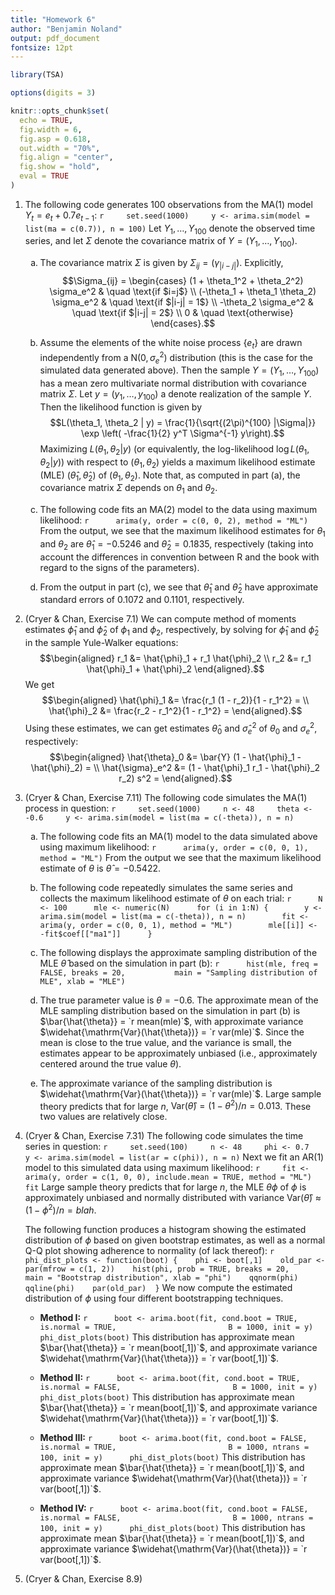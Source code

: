 ```yaml
---
title: "Homework 6"
author: "Benjamin Noland"
output: pdf_document
fontsize: 12pt
---
```


```r
library(TSA)

options(digits = 3)

knitr::opts_chunk$set(
  echo = TRUE,
  fig.width = 6,
  fig.asp = 0.618,
  out.width = "70%",
  fig.align = "center",
  fig.show = "hold",
  eval = TRUE
)
```

\newcommand{\var}{\mathrm{Var}}
\newcommand{\cov}{\mathrm{Cov}}
\newcommand{\corr}{\mathrm{Corr}}
\newcommand{\E}{\mathrm{E}}
\newcommand{\pr}{\mathrm{P}}

1. The following code generates 100 observations from the MA(1) model
$Y_t = e_t + 0.7e_{t-1}$:
    ```r
    set.seed(1000)
    y <- arima.sim(model = list(ma = c(0.7)), n = 100)
    ```
    Let $Y_1, \ldots, Y_{100}$ denote the observed time series, and let $\Sigma$
    denote the covariance matrix of $Y = (Y_1, \ldots, Y_{100})$.
    
    a. The covariance matrix $\Sigma$ is given by $\Sigma_{ij} =
    (\gamma_{|i-j|})$. Explicitly,
    $$\Sigma_{ij} =
    \begin{cases}
      (1 + \theta_1^2 + \theta_2^2) \sigma_e^2 & \quad \text{if $i=j$} \\
      (-\theta_1 + \theta_1 \theta_2) \sigma_e^2 & \quad \text{if $|i-j| = 1$} \\
      -\theta_2 \sigma_e^2 & \quad \text{if $|i-j| = 2$} \\
      0 & \quad \text{otherwise}
    \end{cases}.$$
    
    b. Assume the elements of the white noise process $\{e_t\}$ are drawn
    independently from a N$(0, \sigma_e^2)$ distribution (this is the case for
    the simulated data generated above). Then the sample $Y = (Y_1, \ldots,
    Y_{100})$ has a mean zero multivariate normal distribution with covariance
    matrix $\Sigma$. Let $y = (y_1, \ldots, y_{100})$ a denote realization of
    the sample $Y$. Then the likelihood function is given by
    $$L(\theta_1, \theta_2 | y)
      = \frac{1}{\sqrt{(2\pi)^{100} |\Sigma|}}
        \exp \left( -\frac{1}{2} y^T \Sigma^{-1} y\right).$$
    Maximizing $L(\theta_1, \theta_2 | y)$ (or equivalently, the log-likelihood
    $\log L(\theta_1, \theta_2 | y)$) with respect to $(\theta_1, \theta_2)$
    yields a maximum likelihood estimate (MLE) $(\hat{\theta}_1,
    \hat{\theta}_2)$ of $(\theta_1, \theta_2)$. Note that, as computed in part
    (a), the covariance matrix $\Sigma$ depends on $\theta_1$ and $\theta_2$.
    
    c. The following code fits an MA(2) model to the data using maximum
    likelihood:
        ```r
        arima(y, order = c(0, 0, 2), method = "ML")
        ```
        From the output, we see that the maximum likelihood estimates for
        $\theta_1$ and $\theta_2$ are $\hat{\theta}_1 = -0.5246$ and
        $\hat{\theta}_2 = 0.1835$, respectively (taking into account the
        differences in convention between R and the book with regard to the
        signs of the parameters).

    d. From the output in part (c), we see that $\hat{\theta}_1$ and
    $\hat{\theta}_2$ have approximate standard errors of 0.1072 and 0.1101,
    respectively.

<!-- TODO: Write in numerical values. -->
2. (Cryer & Chan, Exercise 7.1) We can compute method of moments estimates
$\hat{\phi}_1$ and $\hat{\phi}_2$ of $\phi_1$ and $\phi_2$, respectively, by
solving for $\hat{\phi}_1$ and $\hat{\phi}_2$ in the sample Yule-Walker
equations:
$$\begin{aligned}
  r_1 &= \hat{\phi}_1 + r_1 \hat{\phi}_2 \\
  r_2 &= r_1 \hat{\phi}_1 + \hat{\phi}_2
\end{aligned}.$$
We get
$$\begin{aligned}
  \hat{\phi}_1 &= \frac{r_1 (1 - r_2)}{1 - r_1^2} = \\
  \hat{\phi}_2 &= \frac{r_2 - r_1^2}{1 - r_1^2} =
\end{aligned}.$$
Using these estimates, we can get estimates $\hat{\theta}_0$ and
$\hat{\sigma}_e^2$ of $\theta_0$ and $\sigma_e^2$, respectively:
$$\begin{aligned}
  \hat{\theta}_0 &= \bar{Y} (1 - \hat{\phi}_1 - \hat{\phi}_2) = \\
  \hat{\sigma}_e^2 &= (1 - \hat{\phi}_1 r_1 - \hat{\phi}_2 r_2) s^2 =
\end{aligned}.$$

3. (Cryer & Chan, Exercise 7.11) The following code simulates the MA(1) process
in question:
    ```r
    set.seed(1000)
    n <- 48
    theta <- -0.6
    y <- arima.sim(model = list(ma = c(-theta)), n = n)
    ```
    
    a. The following code fits an MA(1) model to the data simulated above using
    maximum likelihood:
        ```r
        arima(y, order = c(0, 0, 1), method = "ML")
        ```
        From the output we see that the maximum likelihood estimate of $\theta$
        is $\hat{\theta} = -0.5422$.

    b. The following code repeatedly simulates the same series and collects the
    maximum likelihood estimate of $\theta$ on each trial:
        ```r
        N <- 100
        mle <- numeric(N)
        for (i in 1:N) {
          y <- arima.sim(model = list(ma = c(-theta)), n = n)
          fit <- arima(y, order = c(0, 0, 1), method = "ML")
          mle[[i]] <- -fit$coef[["ma1"]]
        }
        ```
    
    c. The following displays the approximate sampling distribution of the MLE
    $\hat{\theta}$ based on the simulation in part (b):
        ```r
        hist(mle, freq = FALSE, breaks = 20,
             main = "Sampling distribution of MLE", xlab = "MLE")
        ```
    
    d. The true parameter value is $\theta = -0.6$. The approximate mean of the
    MLE sampling distribution based on the simulation in part (b) is
    $\bar{\hat{\theta}} = `r mean(mle)`$, with approximate variance
    $\widehat{\var(\hat{\theta})} = `r var(mle)`$. Since the mean is close to
    the true value, and the variance is small, the estimates appear to be
    approximately unbiased (i.e., approximately centered around the true value
    $\theta$).
    
    e. The approximate variance of the sampling distribution is
    $\widehat{\var(\hat{\theta})} = `r var(mle)`$. Large sample theory predicts
    that for large $n$, $\var(\hat{\theta}) = (1 - \theta^2) / n = 0.013$. These
    two values are relatively close.

<!-- TODO: Write comparisons with theoretical large sample distribution + write
in value for theoretical large sample variance. -->
4. (Cryer & Chan, Exercise 7.31) The following code simulates the time series in
question:
    ```r
    set.seed(100)
    n <- 48
    phi <- 0.7
    y <- arima.sim(model = list(ar = c(phi)), n = n)
    ```
    Next we fit an AR(1) model to this simulated data using maximum likelihood:
    ```r
    fit <- arima(y, order = c(1, 0, 0), include.mean = TRUE, method = "ML")
    fit
    ```
    Large sample theory predicts that for large $n$, the MLE $\theta{\phi}$ of
    $\phi$ is approximately unbiased and normally distributed with variance
    $\var(\hat{\theta}) \approx (1 - \phi^2) / n = blah$.
    
    The following function produces a histogram showing the estimated
    distribution of $\phi$ based on given bootstrap estimates, as well as a
    normal Q-Q plot showing adherence to normality (of lack thereof):
    ```r
    phi_dist_plots <- function(boot) {
      phi <- boot[,1]
      old_par <- par(mfrow = c(1, 2))
      hist(phi, prob = TRUE, breaks = 20,
         main = "Bootstrap distribution", xlab = "phi")
      qqnorm(phi)
      qqline(phi)
      par(old_par)
    }
    ```
    We now compute the estimated distribution of $\phi$ using four different
    bootstrapping techniques.
    + **Method I:**
        ```r
        boot <- arima.boot(fit, cond.boot = TRUE, is.normal = TRUE,
                           B = 1000, init = y)
        phi_dist_plots(boot)
        ```
        This distribution has approximate mean
        $\bar{\hat{\theta}} = `r mean(boot[,1])`$, and approximate variance
        $\widehat{\var(\hat{\theta})} = `r var(boot[,1])`$.

    + **Method II:**
        ```r
        boot <- arima.boot(fit, cond.boot = TRUE, is.normal = FALSE,
                           B = 1000, init = y)
        phi_dist_plots(boot)
        ```
        This distribution has approximate mean
        $\bar{\hat{\theta}} = `r mean(boot[,1])`$, and approximate variance
        $\widehat{\var(\hat{\theta})} = `r var(boot[,1])`$.

    + **Method III:**
        ```r
        boot <- arima.boot(fit, cond.boot = FALSE, is.normal = TRUE,
                           B = 1000, ntrans = 100, init = y)
        phi_dist_plots(boot)
        ```
        This distribution has approximate mean
        $\bar{\hat{\theta}} = `r mean(boot[,1])`$, and approximate variance
        $\widehat{\var(\hat{\theta})} = `r var(boot[,1])`$.

    + **Method IV:**
        ```r
        boot <- arima.boot(fit, cond.boot = FALSE, is.normal = FALSE,
                           B = 1000, ntrans = 100, init = y)
        phi_dist_plots(boot)
        ```
        This distribution has approximate mean
        $\bar{\hat{\theta}} = `r mean(boot[,1])`$, and approximate variance
        $\widehat{\var(\hat{\theta})} = `r var(boot[,1])`$.

5. (Cryer & Chan, Exercise 8.9)
